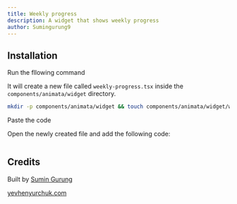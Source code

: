 ```yaml
---
title: Weekly progress
description: A widget that shows weekly progress
author: Sumingurung9
---
```


<ComponentPreview name="widget-weekly-progress--docs" />

## Installation

<Steps>
<Step>Run the fllowing command</Step>

It will create a new file called `weekly-progress.tsx` inside the `components/animata/widget` directory.

```bash
mkdir -p components/animata/widget && touch components/animata/widget/weekly-progress.tsx
```

<Step>Paste the code</Step>

Open the newly created file and add the following code:

```jsx file=<rootDir>/animata/widget/weekly-progress.tsx

```

</Steps>

## Credits

Built by [Sumin Gurung](https://github.com/GrgSumin)

[yevhenyurchuk.com](https://yevhenyurchuk.com/)
